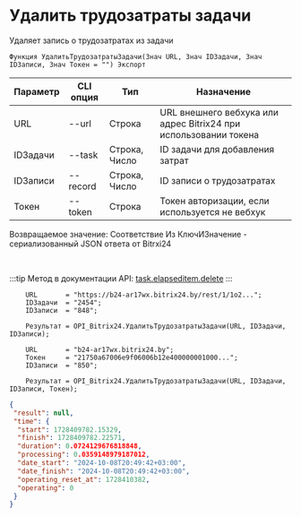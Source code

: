 ﻿---
sidebar_position: 2
---


# Удалить трудозатраты задачи
 Удаляет запись о трудозатратах из задачи



`Функция УдалитьТрудозатратыЗадачи(Знач URL, Знач IDЗадачи, Знач IDЗаписи, Знач Токен = "") Экспорт`

  | Параметр | CLI опция | Тип | Назначение |
  |-|-|-|-|
  | URL | --url | Строка | URL внешнего вебхука или адрес Bitrix24 при использовании токена |
  | IDЗадачи | --task | Строка, Число | ID задачи для добавления затрат |
  | IDЗаписи | --record | Строка, Число | ID записи о трудозатратах |
  | Токен | --token | Строка | Токен авторизации, если используется не вебхук |

  
  Возвращаемое значение:   Соответствие Из КлючИЗначение - сериализованный JSON ответа от Bitrxi24

<br/>

:::tip
Метод в документации API: [task.elapseditem.delete](https://dev.1c-bitrix.ru/rest_help/tasks/task/elapseditem/delete.php)
:::
<br/>


```bsl title="Пример кода"
    URL       = "https://b24-ar17wx.bitrix24.by/rest/1/1o2...";
    IDЗадачи  = "2454";
    IDЗаписи  = "848";

    Результат = OPI_Bitrix24.УдалитьТрудозатратыЗадачи(URL, IDЗадачи, IDЗаписи);

    URL       = "b24-ar17wx.bitrix24.by";
    Токен     = "21750a67006e9f06006b12e400000001000...";
    IDЗаписи  = "850";

    Результат = OPI_Bitrix24.УдалитьТрудозатратыЗадачи(URL, IDЗадачи, IDЗаписи, Токен);
```
    



```json title="Результат"
{
 "result": null,
 "time": {
  "start": 1728409782.15329,
  "finish": 1728409782.22571,
  "duration": 0.0724129676818848,
  "processing": 0.0359148979187012,
  "date_start": "2024-10-08T20:49:42+03:00",
  "date_finish": "2024-10-08T20:49:42+03:00",
  "operating_reset_at": 1728410382,
  "operating": 0
 }
}
```
